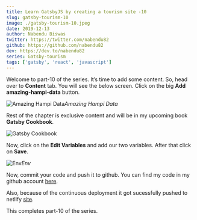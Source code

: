 ```yaml
---
title: Learn GatsbyJS by creating a tourism site -10
slug: gatsby-tourism-10
image: ./gatsby-tourism-10.jpeg
date: 2019-12-13
author: Nabendu Biswas
twitter: https://twitter.com/nabendu82
github: https://github.com/nabendu82
dev: https://dev.to/nabendu82
series: Gatsby-tourism
tags: ['gatsby', 'react', 'javascript']
---
```


Welcome to part-10 of the series. It’s time to add some content. So, head over to **Content** tab. You will see the below screen. Click on the big **Add amazing-hampi-data** button.

![Amazing Hampi Data](https://ik.imagekit.io/thewebdev/GatsbyTourism/10/1__b4tlfsA7.png)*Amazing Hampi Data*

Rest of the chapter is exclusive content and will be in my upcoming book **Gatsby Cookbook**.

<div className={styles.image__small}>

![Gatsby Cookbook](https://res.cloudinary.com/dxkxvfo2o/image/upload/v1589892514/Gatsby_rnjo2t.png)

</div>

Now, click on the **Edit Variables** and add our two variables. After that click on **Save**.

![Env](https://ik.imagekit.io/thewebdev/GatsbyTourism/10/25_py0yoLeOs.png)*Env*

Now, commit your code and push it to github. You can find my code in my github account [here](https://github.com/nabendu82/gatsbyTourism).

Also, because of the continuous deployment it got sucessfully pushed to netlify [site](https://amazinghampi.netlify.com/).

This completes part-10 of the series.

